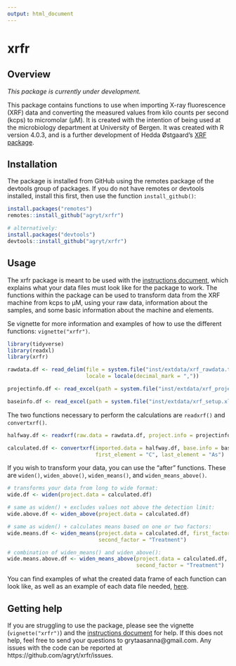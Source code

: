 ```yaml
---
output: html_document
---
```


# xrfr

## Overview

*This package is currently under development.* 

This package contains functions to use when importing X-ray fluorescence (XRF) data and converting the measured values from kilo counts per second (kcps) to micromolar (µM). It is created with the intention of being used at the microbiology department at University of Bergen. It was created with R version 4.0.3, and is a further development of Hedda Østgaard's [XRF package](https://github.com/heddaost/XRF). 

## Installation

The package is installed from GitHub using the remotes package of the devtools group of packages. If you do not have remotes or devtools installed, install this first, then use the function `install_github()`: 

``` r

install.packages("remotes")
remotes::install_github("agryt/xrfr")

# alternatively:
install.packages("devtools")
devtools::install_github("agryt/xrfr")

``` 

## Usage

The xrfr package is meant to be used with the [instructions document](https://github.com/agryt/xrfr/blob/master/INSTRUCTIONS.pdf), which explains what your data files must look like for the package to work. The functions within the package can be used to transform data from the XRF machine from kcps to µM, using your raw data, information about the samples, and some basic information about the machine and elements. 

Se vignette for more information and examples of how to use the different functions: `vignette("xrfr")`. 

```r

library(tidyverse)
library(readxl)
library(xrfr)

rawdata.df <- read_delim(file = system.file("inst/extdata/xrf_rawdata.txt", package = "xrfr"), delim = "\t",
                         locale = locale(decimal_mark = ","))

projectinfo.df <- read_excel(path = system.file("inst/extdata/xrf_projectinfo.xlsx", package = "xrfr"))

baseinfo.df <- read_excel(path = system.file("inst/extdata/xrf_setup.xlsx", package = "xrfr"))

```

The two functions necessary to perform the calculations are `readxrf()` and `convertxrf()`.

```r

halfway.df <- readxrf(raw.data = rawdata.df, project.info = projectinfo.df)

calculated.df <- convertxrf(imported.data = halfway.df, base.info = baseinfo.df, year = "2019",
                            first_element = "C", last_element = "As")

```

If you wish to transform your data, you can use the "after" functions. These are `widen()`, `widen_above()`, `widen_means()`, and `widen_means_above()`.

```r

# transforms your data from long to wide format:
wide.df <- widen(project.data = calculated.df)

# same as widen() + excludes values not above the detection limit:
wide.above.df <- widen_above(project.data = calculated.df)

# same as widen() + calculates means based on one or two factors:
wide.means.df <- widen_means(project.data = calculated.df, first_factor = "Day",
                             second_factor = "Treatment")

# combination of widen_means() and widen_above():
wide.means.above.df <- widen_means_above(project.data = calculated.df, first_factor = "Day",
                                         second_factor = "Treatment")

```

You can find examples of what the created data frame of each function can look like, as well as an example of each data file needed, [here](https://github.com/agryt/xrfr/tree/master/inst/extdata). 

## Getting help

If you are struggling to use the package, please see the vignette (`vignette("xrfr")`) and the [instructions document](https://github.com/agryt/xrfr/blob/master/INSTRUCTIONS.pdf) for help. If this does not help, feel free to send your questions to grytaasanna@gmail.com. Any issues with the code can be reported at https://github.com/agryt/xrfr/issues. 
